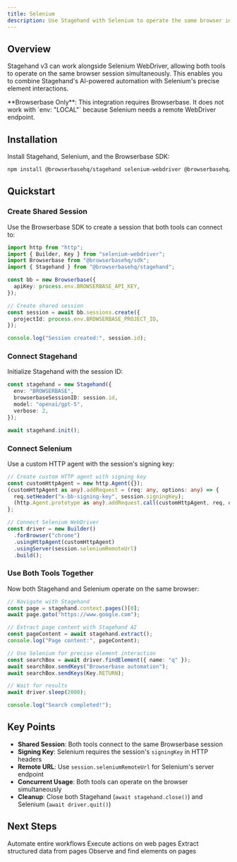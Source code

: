 ```yaml
---
title: Selenium
description: Use Stagehand with Selenium to operate the same browser in tandem
---
```


## Overview

Stagehand v3 can work alongside Selenium WebDriver, allowing both tools to operate on the same browser session simultaneously. This enables you to combine Stagehand's AI-powered automation with Selenium's precise element interactions.

<Warning>
**Browserbase Only**: This integration requires Browserbase. It does not work with `env: "LOCAL"` because Selenium needs a remote WebDriver endpoint.
</Warning>

## Installation

Install Stagehand, Selenium, and the Browserbase SDK:

```bash
npm install @browserbasehq/stagehand selenium-webdriver @browserbasehq/sdk
```

## Quickstart

### Create Shared Session

Use the Browserbase SDK to create a session that both tools can connect to:

```typescript
import http from "http";
import { Builder, Key } from "selenium-webdriver";
import Browserbase from "@browserbasehq/sdk";
import { Stagehand } from "@browserbasehq/stagehand";

const bb = new Browserbase({
  apiKey: process.env.BROWSERBASE_API_KEY,
});

// Create shared session
const session = await bb.sessions.create({
  projectId: process.env.BROWSERBASE_PROJECT_ID,
});

console.log("Session created:", session.id);
```

### Connect Stagehand

Initialize Stagehand with the session ID:

```typescript
const stagehand = new Stagehand({
  env: "BROWSERBASE",
  browserbaseSessionID: session.id,
  model: "openai/gpt-5",
  verbose: 2,
});

await stagehand.init();
```

### Connect Selenium

Use a custom HTTP agent with the session's signing key:

```typescript
// Create custom HTTP agent with signing key
const customHttpAgent = new http.Agent({});
(customHttpAgent as any).addRequest = (req: any, options: any) => {
  req.setHeader("x-bb-signing-key", session.signingKey);
  (http.Agent.prototype as any).addRequest.call(customHttpAgent, req, options);
};

// Connect Selenium WebDriver
const driver = new Builder()
  .forBrowser("chrome")
  .usingHttpAgent(customHttpAgent)
  .usingServer(session.seleniumRemoteUrl)
  .build();
```

### Use Both Tools Together

Now both Stagehand and Selenium operate on the same browser:

```typescript
// Navigate with Stagehand
const page = stagehand.context.pages()[0];
await page.goto("https://www.google.com");

// Extract page content with Stagehand AI
const pageContent = await stagehand.extract();
console.log("Page content:", pageContent);

// Use Selenium for precise element interaction
const searchBox = await driver.findElement({ name: "q" });
await searchBox.sendKeys("Browserbase automation");
await searchBox.sendKeys(Key.RETURN);

// Wait for results
await driver.sleep(2000);

console.log("Search completed!");
```

## Key Points

- **Shared Session**: Both tools connect to the same Browserbase session
- **Signing Key**: Selenium requires the session's `signingKey` in HTTP headers
- **Remote URL**: Use `session.seleniumRemoteUrl` for Selenium's server endpoint
- **Concurrent Usage**: Both tools can operate on the browser simultaneously
- **Cleanup**: Close both Stagehand (`await stagehand.close()`) and Selenium (`await driver.quit()`)

## Next Steps

<CardGroup cols={2}>
  <Card title="Agent" icon="robot" href="/v3/references/agent">
    Automate entire workflows
  </Card>
  <Card title="Act" icon="play" href="/v3/references/act">
    Execute actions on web pages
  </Card>
  <Card title="Extract" icon="ufo-beam" href="/v3/references/extract">
    Extract structured data from pages
  </Card>
  <Card title="Observe" icon="eye" href="/v3/references/observe">
    Observe and find elements on pages
  </Card>
</CardGroup>
